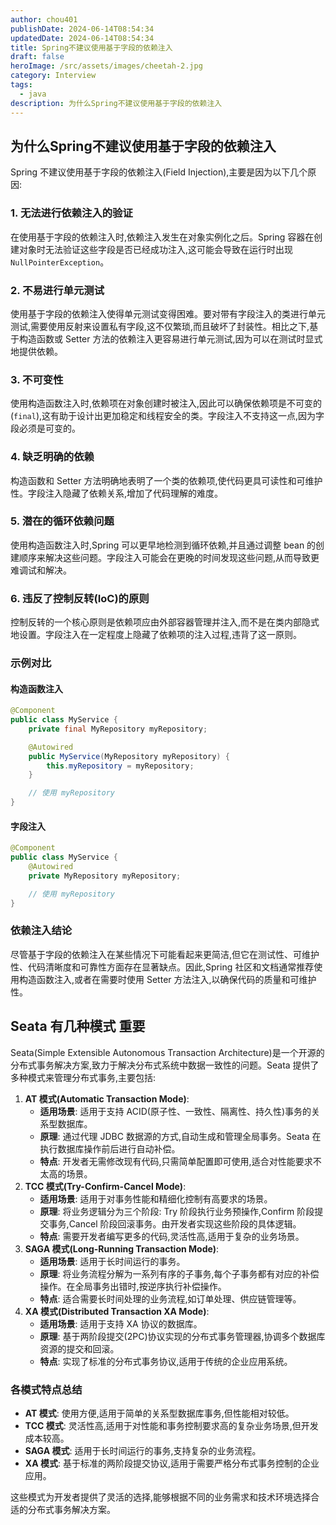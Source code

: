 ```yaml
---
author: chou401
publishDate: 2024-06-14T08:54:34
updatedDate: 2024-06-14T08:54:34
title: Spring不建议使用基于字段的依赖注入
draft: false
heroImage: /src/assets/images/cheetah-2.jpg
category: Interview
tags:
  - java
description: 为什么Spring不建议使用基于字段的依赖注入
---
```


## 为什么Spring不建议使用基于字段的依赖注入

Spring 不建议使用基于字段的依赖注入(Field Injection),主要是因为以下几个原因:

### 1. **无法进行依赖注入的验证**

在使用基于字段的依赖注入时,依赖注入发生在对象实例化之后。Spring 容器在创建对象时无法验证这些字段是否已经成功注入,这可能会导致在运行时出现 `NullPointerException`。

### 2. **不易进行单元测试**

使用基于字段的依赖注入使得单元测试变得困难。要对带有字段注入的类进行单元测试,需要使用反射来设置私有字段,这不仅繁琐,而且破坏了封装性。相比之下,基于构造函数或 Setter 方法的依赖注入更容易进行单元测试,因为可以在测试时显式地提供依赖。

### 3. **不可变性**

使用构造函数注入时,依赖项在对象创建时被注入,因此可以确保依赖项是不可变的(`final`),这有助于设计出更加稳定和线程安全的类。字段注入不支持这一点,因为字段必须是可变的。

### 4. **缺乏明确的依赖**

构造函数和 Setter 方法明确地表明了一个类的依赖项,使代码更具可读性和可维护性。字段注入隐藏了依赖关系,增加了代码理解的难度。

### 5. **潜在的循环依赖问题**

使用构造函数注入时,Spring 可以更早地检测到循环依赖,并且通过调整 bean 的创建顺序来解决这些问题。字段注入可能会在更晚的时间发现这些问题,从而导致更难调试和解决。

### 6. **违反了控制反转(IoC)的原则**

控制反转的一个核心原则是依赖项应由外部容器管理并注入,而不是在类内部隐式地设置。字段注入在一定程度上隐藏了依赖项的注入过程,违背了这一原则。

### 示例对比

#### 构造函数注入

```java
@Component
public class MyService {
    private final MyRepository myRepository;

    @Autowired
    public MyService(MyRepository myRepository) {
        this.myRepository = myRepository;
    }

    // 使用 myRepository
}
```

#### 字段注入

```java
@Component
public class MyService {
    @Autowired
    private MyRepository myRepository;

    // 使用 myRepository
}
```

### 依赖注入结论

尽管基于字段的依赖注入在某些情况下可能看起来更简洁,但它在测试性、可维护性、代码清晰度和可靠性方面存在显著缺点。因此,Spring 社区和文档通常推荐使用构造函数注入,或者在需要时使用 Setter 方法注入,以确保代码的质量和可维护性。

## Seata 有几种模式 重要

Seata(Simple Extensible Autonomous Transaction Architecture)是一个开源的分布式事务解决方案,致力于解决分布式系统中数据一致性的问题。Seata 提供了多种模式来管理分布式事务,主要包括:

1. **AT 模式(Automatic Transaction Mode)**:
   - **适用场景**: 适用于支持 ACID(原子性、一致性、隔离性、持久性)事务的关系型数据库。
   - **原理**: 通过代理 JDBC 数据源的方式,自动生成和管理全局事务。Seata 在执行数据库操作前后进行自动补偿。
   - **特点**: 开发者无需修改现有代码,只需简单配置即可使用,适合对性能要求不太高的场景。
2. **TCC 模式(Try-Confirm-Cancel Mode)**:
   - **适用场景**: 适用于对事务性能和精细化控制有高要求的场景。
   - **原理**: 将业务逻辑分为三个阶段: Try 阶段执行业务预操作,Confirm 阶段提交事务,Cancel 阶段回滚事务。由开发者实现这些阶段的具体逻辑。
   - **特点**: 需要开发者编写更多的代码,灵活性高,适用于复杂的业务场景。
3. **SAGA 模式(Long-Running Transaction Mode)**:
   - **适用场景**: 适用于长时间运行的事务。
   - **原理**: 将业务流程分解为一系列有序的子事务,每个子事务都有对应的补偿操作。在全局事务出错时,按逆序执行补偿操作。
   - **特点**: 适合需要长时间处理的业务流程,如订单处理、供应链管理等。
4. **XA 模式(Distributed Transaction XA Mode)**:
   - **适用场景**: 适用于支持 XA 协议的数据库。
   - **原理**: 基于两阶段提交(2PC)协议实现的分布式事务管理器,协调多个数据库资源的提交和回滚。
   - **特点**: 实现了标准的分布式事务协议,适用于传统的企业应用系统。

### 各模式特点总结

- **AT 模式**: 使用方便,适用于简单的关系型数据库事务,但性能相对较低。
- **TCC 模式**: 灵活性高,适用于对性能和事务控制要求高的复杂业务场景,但开发成本较高。
- **SAGA 模式**: 适用于长时间运行的事务,支持复杂的业务流程。
- **XA 模式**: 基于标准的两阶段提交协议,适用于需要严格分布式事务控制的企业应用。

这些模式为开发者提供了灵活的选择,能够根据不同的业务需求和技术环境选择合适的分布式事务解决方案。
